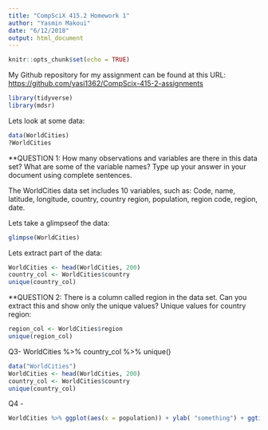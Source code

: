 ```yaml
---
title: "CompSciX 415.2 Homework 1"
author: "Yasmin Makoui"
date: "6/12/2018"
output: html_document
---
```


```r
knitr::opts_chunk$set(echo = TRUE)
```
My Github repository for my assignment can be found at this URL: [https://github.com/yasi1362/CompScix-415-2-assignments](https://github.com/yasi1362/CompScix-415-2-assignments)


```r
library(tidyverse)
library(mdsr)
```
Lets look at some data:

```r
data(WorldCities)
?WorldCities
```
**QUESTION 1: How many observations and variables are there in this data set? What are some of the variable names? Type up your answer in your document using complete sentences.

The WorldCities data set includes 10 variables, such as:
Code, name, latitude, longitude, country, country region, population, region code, region, date.

Lets take a glimpseof the data:
```r
glimpse(WorldCities)
```

Lets extract part of the data:
```r
WorldCities <- head(WorldCities, 200)
country_col <- WorldCities$country
unique(country_col)
```
**QUESTION 2: There is a column called region in the data set. Can you extract this and show only the unique values?
Unique values for country region:
```r
region_col <- WorldCities$region
unique(region_col)
```

Q3-
WorldCities %>% country_col %>% unique()

```r
data("WorldCities")
WorldCities <- head(WorldCities, 200)
country_col <- WorldCities$country
unique(country_col)
```

Q4 - 

```r
WorldCities %>% ggplot(aes(x = population)) + ylab( "something") + ggtitle("World Region and population") + geom_histogram()
```

